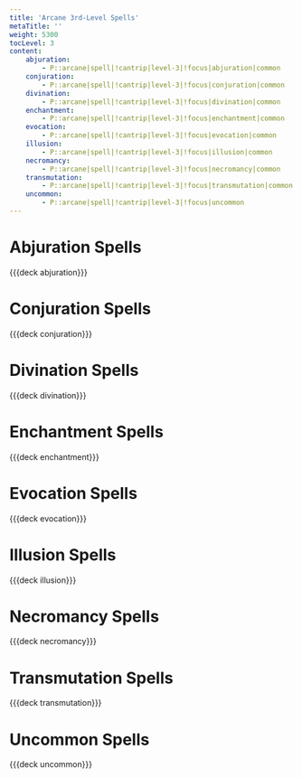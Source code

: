 ```yaml
---
title: 'Arcane 3rd-Level Spells'
metaTitle: ''
weight: 5300
tocLevel: 3
content:
    abjuration:
        - P::arcane|spell|!cantrip|level-3|!focus|abjuration|common
    conjuration:
        - P::arcane|spell|!cantrip|level-3|!focus|conjuration|common
    divination:
        - P::arcane|spell|!cantrip|level-3|!focus|divination|common
    enchantment:
        - P::arcane|spell|!cantrip|level-3|!focus|enchantment|common
    evocation:
        - P::arcane|spell|!cantrip|level-3|!focus|evocation|common
    illusion:
        - P::arcane|spell|!cantrip|level-3|!focus|illusion|common
    necromancy:
        - P::arcane|spell|!cantrip|level-3|!focus|necromancy|common
    transmutation:
        - P::arcane|spell|!cantrip|level-3|!focus|transmutation|common
    uncommon:
        - P::arcane|spell|!cantrip|level-3|!focus|uncommon
---
```


# Abjuration Spells

{{{deck abjuration}}}

# Conjuration Spells

{{{deck conjuration}}}

# Divination Spells

{{{deck divination}}}

# Enchantment Spells

{{{deck enchantment}}}

# Evocation Spells

{{{deck evocation}}}

# Illusion Spells

{{{deck illusion}}}

# Necromancy Spells

{{{deck necromancy}}}

# Transmutation Spells

{{{deck transmutation}}}

# Uncommon Spells

{{{deck uncommon}}}
